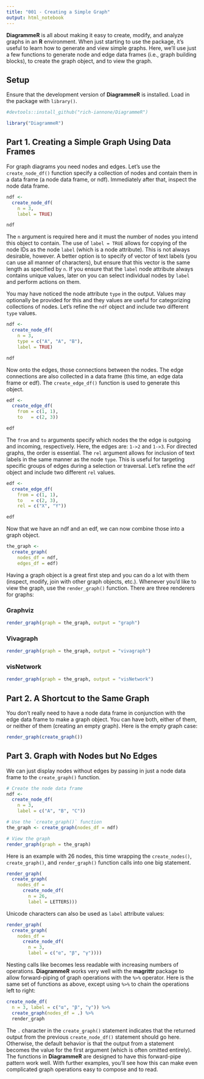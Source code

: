 ```yaml
---
title: "001 - Creating a Simple Graph"
output: html_notebook
---
```


**DiagrammeR** is all about making it easy to create, modify, and analyze graphs in an **R** environment. When just starting to use the package, it's useful to learn how to generate and view simple graphs. Here, we'll use just a few functions to generate node and edge data frames (i.e., graph building blocks), to create the graph object, and to view the graph.

## Setup

Ensure that the development version of **DiagrammeR** is installed. Load in the package with `library()`.

```r
#devtools::install_github("rich-iannone/DiagrammeR")

library("DiagrammeR")
```

## Part 1. Creating a Simple Graph Using Data Frames

For graph diagrams you need nodes and edges. Let's use the `create_node_df()` function specify a collection of nodes and contain them in a data frame (a node data frame, or ndf). Immediately after that, inspect the node data frame.

```r
ndf <- 
  create_node_df(
    n = 3,
    label = TRUE)

ndf
```

The `n` argument is required here and it must the number of nodes you intend this object to contain. The use of `label = TRUE` allows for copying of the node IDs as the node `label` (which is a node attribute). This is not always desirable, however. A better option is to specify of vector of text labels (you can use all manner of characters), but ensure that this vector is the same length as specified by `n`. If you ensure that the `label` node attribute always contains unique values, later on you can select individual nodes by `label` and perform actions on them.

You may have noticed the node attribute `type` in the output. Values may optionally be provided for this and they values are useful for categorizing collections of nodes. Let's refine the `ndf` object and include two different `type` values.

```r
ndf <- 
  create_node_df(
    n = 3,
    type = c("A", "A", "B"),
    label = TRUE)

ndf
```

Now onto the edges, those connections between the nodes. The edge connections are also collected in a data frame (this time, an edge data frame or edf). The `create_edge_df()` function is used to generate this object.

```r
edf <- 
  create_edge_df(
    from = c(1, 1),
    to   = c(2, 3))

edf
```

The `from` and `to` arguments specify which nodes the the edge is outgoing and incoming, respectively. Here, the edges are: `1->2` and `1->3`. For directed graphs, the order is essential. The `rel` argument allows for inclusion of text labels in the same manner as the node `type`. This is useful for targeting specific groups of edges during a selection or traversal. Let's refine the `edf` object and include two different `rel` values.

```r
edf <- 
  create_edge_df(
    from = c(1, 1),
    to   = c(2, 3),
    rel = c("X", "Y"))

edf
```

Now that we have an ndf and an edf, we can now combine those into a graph object.

```r
the_graph <- 
  create_graph(
    nodes_df = ndf,
    edges_df = edf)
```

Having a graph object is a great first step and you can do a lot with them (inspect, modify, join with other graph objects, etc.). Whenever you'd like to view the graph, use the `render_graph()` function. There are three renderers for graphs:

### Graphviz

```r
render_graph(graph = the_graph, output = "graph")
```

### Vivagraph
```r
render_graph(graph = the_graph, output = "vivagraph")
```

### visNetwork
```r
render_graph(graph = the_graph, output = "visNetwork")
```

## Part 2. A Shortcut to the Same Graph

You don't really need to have a node data frame in conjunction with the edge data frame to make a graph object. You can have both, either of them, or neither of them (creating an empty graph). Here is the empty graph case:

```r
render_graph(create_graph())
```

## Part 3. Graph with Nodes but No Edges

We can just display nodes without edges by passing in just a node data frame to the `create_graph()` function.

```r
# Create the node data frame
ndf <- 
  create_node_df(
    n = 3,
    label = c("A", "B", "C"))

# Use the `create_graph()` function
the_graph <- create_graph(nodes_df = ndf)

# View the graph
render_graph(graph = the_graph)
```

Here is an example with 26 nodes, this time wrapping the `create_nodes()`, `create_graph()`, and `render_graph()` function calls into one big statement.

```r
render_graph(
  create_graph(
    nodes_df =
      create_node_df(
        n = 26,
        label = LETTERS)))
```

Unicode characters can also be used as `label` attribute values:

```r
render_graph(
  create_graph(
    nodes_df =
      create_node_df(
        n = 3,
        label = c("α", "β", "γ"))))
```

Nesting calls like becomes less readable with increasing numbers of operations. **DiagrammeR** works very well with the **magrittr** package to allow forward-piping of graph operations with the `%>%` operator. Here is the same set of functions as above, except using `%>%` to chain the operations left to right:

```r
create_node_df(
  n = 3, label = c("α", "β", "γ")) %>%
  create_graph(nodes_df = .) %>%
  render_graph
```

The `.` character in the `create_graph()` statement indicates that the returned output from the previous `create_node_df()` statement should go here. Otherwise, the default behavior is that the output from a statement becomes the value for the first argument (which is often omitted entirely). The functions in **DiagrammeR** are designed to have this forward-pipe pattern work well. With further examples, you'll see how this can make even complicated graph operations easy to compose and to read.

